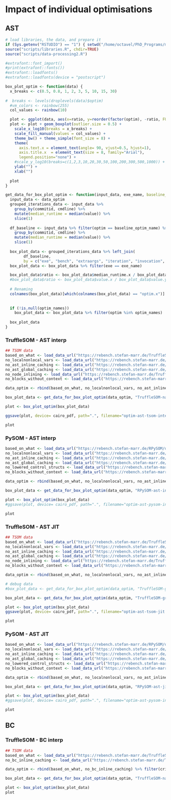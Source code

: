 # Impact of individual optimisations

## AST

```r
# load libraries, the data, and prepare it
if (Sys.getenv("RSTUDIO") == "1") { setwd("/home/octavel/PhD_Programs/my_programs/are-we-fast-yet/report/bc-vs-ast") }
source("scripts/libraries.R", chdir=TRUE)
source("scripts/data-processing2.R")

#extrafont::font_import()
#print(extrafont::fonts())
#extrafont::loadfonts()
#extrafont::loadfonts(device = "postscript")

box_plot_optim <- function(data) {
  x_breaks <- c(0.5, 0.8, 1, 2, 3, 5, 10, 15, 30)
  
#  breaks <- levels(droplevels(data)$optim)
  #vm_colors <- rainbow(255)
  col_values <- rainbow(10)

  plot <- ggplot(data, aes(x=ratio, y=reorder(factor(optim), -ratio, FUN = median), fill = optim))
  plot <- plot + geom_boxplot(outlier.size = 0.5) +
    scale_x_log10(breaks = x_breaks) +
    scale_fill_manual(values = col_values) +
    theme_bw() + theme_simple(font_size = 8) +
    theme(
      axis.text.x = element_text(angle= 90, vjust=0.5, hjust=1),
      axis.title.x  = element_text(size = 8, family="Arial"),
      legend.position="none") +
    #scale_y_log10(breaks=c(1,2,3,10,20,30,50,100,200,300,500,1000)) + #limit=c(0,30), breaks=seq(0,100,5), expand = c(0,0)
    ylab("") +
    xlab("")
  
  plot
}

get_data_for_box_plot_optim <- function(input_data, exe_name, baseline_optim_name="every optimisation", optim_names=NULL) {
  input_data <- data_optim
  grouped_iterations_data <- input_data %>%
    group_by(commitid, cmdline) %>%
    mutate(median_runtime = median(value)) %>%
    slice(1)
  
  df_baseline <- input_data %>% filter(optim == baseline_optim_name) %>%
    group_by(commitid, cmdline) %>%
    mutate(median_runtime = median(value)) %>%
    slice(1)
  
  box_plot_data <- grouped_iterations_data %>% left_join(
        df_baseline,
        by = c("exe", "bench", "extraargs", "iteration", "invocation", "warmup"))
  box_plot_data <- box_plot_data %>% filter(exe == exe_name)

  box_plot_data$ratio <- box_plot_data$median_runtime.x / box_plot_data$median_runtime.y
  #box_plot_data$ratio <- box_plot_data$value.x / box_plot_data$value.y
    
  # Renaming
  colnames(box_plot_data)[which(colnames(box_plot_data) == "optim.x")] <- "optim"
  
  
  if (!is.null(optim_names))
    box_plot_data <- box_plot_data %>% filter(optim %in% optim_names)
  
  box_plot_data
}
```

### TruffleSOM - AST interp

```r

## TSOM data
based_on_what <- load_data_url("https://rebench.stefan-marr.de/TruffleSOM/data/2622") %>% mutate(optim = "every optimisation")
no_localnonlocal_vars <- load_data_url("https://rebench.stefan-marr.de/TruffleSOM/data/2626") %>% mutate(optim = "no local/nonlocal vars")
no_ast_inline_caching <- load_data_url("https://rebench.stefan-marr.de/TruffleSOM/data/2624") %>% mutate(optim = "no inline caching")
no_ast_global_caching <- load_data_url("https://rebench.stefan-marr.de/TruffleSOM/data/2623") %>% mutate(optim = "no global caching")
no_node_inlining <- load_data_url("https://rebench.stefan-marr.de/TruffleSOM/data/2627") %>% mutate(optim = "no node inlining")
no_blocks_without_context <- load_data_url("https://rebench.stefan-marr.de/TruffleSOM/data/2625") %>% mutate(optim = "no blocks without context")

data_optim <- rbind(based_on_what, no_localnonlocal_vars, no_ast_inline_caching, no_ast_global_caching, no_node_inlining, no_blocks_without_context) %>% filter(criterion == "total")

box_plot_data <- get_data_for_box_plot_optim(data_optim, "TruffleSOM-native-interp-ast")

plot <- box_plot_optim(box_plot_data)

ggsave(plot, device= cairo_pdf, path=".", filename="optim-ast-tsom-interp.pdf", dpi=300, height=100, width=200, units="mm", family="Arial")

plot
```

### PySOM - AST interp

```r

based_on_what <- load_data_url("https://rebench.stefan-marr.de/RPySOM/data/2662") %>% mutate(optim = "every optimisation")
no_localnonlocal_vars <- load_data_url("https://rebench.stefan-marr.de/RPySOM/data/2665") %>% mutate(optim = "no local/nonlocal vars")
no_ast_inline_caching <- load_data_url("https://rebench.stefan-marr.de/RPySOM/data/2657") %>% mutate(optim = "no inline caching")
no_ast_global_caching <- load_data_url("https://rebench.stefan-marr.de/RPySOM/data/2656") %>% mutate(optim = "no global caching")
no_lowered_control_structs <- load_data_url("https://rebench.stefan-marr.de/RPySOM/data/2663") %>% mutate(optim = "no lowered control structures")
no_blocks_without_context <- load_data_url("https://rebench.stefan-marr.de/RPySOM/data/2658") %>% mutate(optim = "no blocks without context")

data_optim <- rbind(based_on_what, no_localnonlocal_vars, no_ast_inline_caching, no_ast_global_caching, no_lowered_control_structs, no_blocks_without_context) %>% filter(criterion == "total")

box_plot_data <- get_data_for_box_plot_optim(data_optim, "RPySOM-ast-interp")

plot <- box_plot_optim(box_plot_data)
#ggsave(plot, device= cairo_pdf, path=".", filename="optim-ast-pysom-interp.pdf", dpi=300, height=100, width=200, units="mm", family="Arial")

plot
```

### TruffleSOM - AST JIT

```r

## TSOM data
based_on_what <- load_data_url("https://rebench.stefan-marr.de/TruffleSOM/data/2622") %>% mutate(optim = "every optimisation")
no_localnonlocal_vars <- load_data_url("https://rebench.stefan-marr.de/TruffleSOM/data/2626") %>% mutate(optim = "no local/nonlocal vars")
no_ast_inline_caching <- load_data_url("https://rebench.stefan-marr.de/TruffleSOM/data/2624") %>% mutate(optim = "no inline caching")
no_ast_global_caching <- load_data_url("https://rebench.stefan-marr.de/TruffleSOM/data/2623") %>% mutate(optim = "no global caching")
no_node_inlining <- load_data_url("https://rebench.stefan-marr.de/TruffleSOM/data/2627") %>% mutate(optim = "no node inlining")
no_blocks_without_context <- load_data_url("https://rebench.stefan-marr.de/TruffleSOM/data/2625") %>% mutate(optim = "no blocks without context")

data_optim <- rbind(based_on_what, no_localnonlocal_vars, no_ast_inline_caching, no_ast_global_caching, no_node_inlining, no_blocks_without_context) %>% filter(criterion == "total")

# debug data
#box_plot_data <- get_data_for_box_plot_optim(data_optim, "TruffleSOM-graal", optim_names=c("no node inlining"))

box_plot_data <- get_data_for_box_plot_optim(data_optim, "TruffleSOM-graal")

plot <- box_plot_optim(box_plot_data)
ggsave(plot, device= cairo_pdf, path=".", filename="optim-ast-tsom-jit.pdf", dpi=300, height=100, width=200, units="mm", family="Arial")

plot
```

### PySOM - AST JIT

```r

based_on_what <- load_data_url("https://rebench.stefan-marr.de/RPySOM/data/2662") %>% mutate(optim = "every optimisation")
no_localnonlocal_vars <- load_data_url("https://rebench.stefan-marr.de/RPySOM/data/2665") %>% mutate(optim = "no local/nonlocal vars")
no_ast_inline_caching <- load_data_url("https://rebench.stefan-marr.de/RPySOM/data/2657") %>% mutate(optim = "no inline caching")
no_ast_global_caching <- load_data_url("https://rebench.stefan-marr.de/RPySOM/data/2656") %>% mutate(optim = "no global caching")
no_lowered_control_structs <- load_data_url("https://rebench.stefan-marr.de/RPySOM/data/2663") %>% mutate(optim = "no lowered control structures")
no_blocks_without_context <- load_data_url("https://rebench.stefan-marr.de/RPySOM/data/2658") %>% mutate(optim = "no blocks without context")

data_optim <- rbind(based_on_what, no_localnonlocal_vars, no_ast_inline_caching, no_ast_global_caching, no_lowered_control_structs, no_blocks_without_context) %>% filter(criterion == "total")

box_plot_data <- get_data_for_box_plot_optim(data_optim, "RPySOM-ast-jit")

plot <- box_plot_optim(box_plot_data)
#ggsave(plot, device= cairo_pdf, path=".", filename="optim-ast-pysom-interp.pdf", dpi=300, height=100, width=200, units="mm", family="Arial")

plot
```

## BC

### TruffleSOM - BC interp

```r

## TSOM data
based_on_what <- load_data_url("https://rebench.stefan-marr.de/TruffleSOM/data/2622") %>% mutate(optim = "every optimisation")
no_bc_inline_caching <- load_data_url("https://rebench.stefan-marr.de/TruffleSOM/data/2632") %>% mutate(optim = "no inline caching")

data_optim <- rbind(based_on_what, no_bc_inline_caching) %>% filter(criterion == "total")

box_plot_data <- get_data_for_box_plot_optim(data_optim, "TruffleSOM-native-interp-bc")

plot <- box_plot_optim(box_plot_data)
plot
```